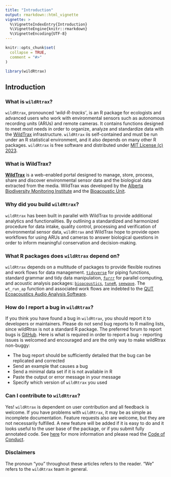 ```yaml
---
title: "Introduction"
output: rmarkdown::html_vignette
vignette: >
  %\VignetteIndexEntry{Introduction}
  %\VignetteEngine{knitr::rmarkdown}
  %\VignetteEncoding{UTF-8}
---
```


```r

knitr::opts_chunk$set(
  collapse = TRUE,
  comment = "#>"
)
```

```r
library(wildRtrax)
```

## Introduction

### What is `wildRtrax`?

`wildRtrax`, pronounced *'wild-R-tracks'*, is an R package for ecologists and advanced users who work with environmental sensors such as autonomous recording units (ARUs) and remote cameras. It contains functions designed to meet most needs in order to organize, analyze and standardize data with the [WildTrax](https://wwww.wildtrax.ca) infrastructure. `wildRtrax` iis self-contained and must be run under an R statistical environment, and it also depends on many other R packages. `wildRtrax` is free software and distributed under [MIT License (c) 2023](https://github.com/ABbiodiversity/wildRtrax/blob/master/LICENSE).

### What is **WildTrax**?

[**WildTrax**](https://www.wildtrax.ca) is a web-enabled portal designed to manage, store, process, share and discover environmental sensor data and the biological data extracted from the media. WildTrax was developed by the [Alberta Biodiversity Monitoring Institute](https://abmi.ca) and the [Bioacoustic Unit](https://bioacoustic.abmi.ca).

### Why did you build `wildRtrax`?

`wildRtrax` has been built in parallel with WildTrax to provide additional analytics and functionalities. By outlining a standardized and harmonized procedure for data intake, quality control, processing and verification of environmental sensor data, `wildRtrax` and WildTrax hope to provide open workflows for using ARUs and cameras to answer biological questions in order to inform meaningful conservation and decision-making.

### What R packages does `wildRtrax` depend on?

`wildRtrax` depends on a multitude of packages to provide flexible routines and work flows for data management. [`tidyverse`](https://tidyverse.org) for piping functions, standard grammar and tidy data manipulation, [`furrr`](https://davisvaughan.github.io/furrr/) for parallel computing, and acoustic analysis packages: [`bioacoustics`](https://cran.r-project.org/web/packages/bioacoustics/index.html), [`tuneR`](https://cran.r-project.org/web/packages/tuneR/index.html), [`seewave`](https://cran.r-project.org/web/packages/seewave/seewave.pdf). The `wt_run_ap` function and associated work flows are indebted to the [QUT Ecoacoustics Audio Analysis Software](https://github.com/QutEcoacoustics/audio-analysis). 

### How do I report a bug in `wildRtrax`?

If you think you have found a bug in `wildRtrax`, you should report it to developers or maintainers. Please do not send bug reports to R mailing lists, since wildRtrax is not a standard R package. The preferred forum to report bugs is [GitHub](https://github.com/ABbiodiversity/wildRtrax/issues). Here is what is required in order to report a bug - reporting issues is welcomed and encouraged and are the only way to make wildRtrax non-buggy:

* The bug report should be sufficiently detailed that the bug can be replicated and corrected
* Send an example that causes a bug
* Send a minimal data set if it is not available in R
* Paste the output or error message in your message
* Specify which version of `wildRtrax` you used

### Can I contribute to `wildRtrax`?

Yes! `wildRtrax` is dependent on user contribution and all feedback is welcome. If you have problems with `wildRtrax`, it may be as simple as incomplete documentation. Feature requests also are welcome, but they are not necessarily fulfilled. A new feature will be added if it is easy to do and it looks useful to the user base of the package, or if you submit fully annotated code. See [here](https://abbiodiversity.github.io/wildRtrax/CONTRIBUTING.html) for more information and please read the [Code of Conduct](CODE_OF_CONDUCT.md).

### Disclaimers

The pronoun “you” throughout these articles refers to the reader. “We” refers to the `wildRtrax` team in general.
